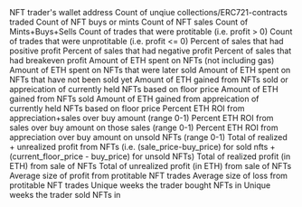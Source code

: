 <ParamField path="wallet">
NFT trader&#x27;s wallet address
</ParamField>
<ParamField path="unique_collections_traded">
Count of unqiue collections/ERC721-contracts traded
</ParamField>
<ParamField path="buys_count">
Count of NFT buys or mints
</ParamField>
<ParamField path="sells_count">
Count of NFT sales
</ParamField>
<ParamField path="trades_count">
Count of Mints+Buys+Sells
</ParamField>
<ParamField path="profitable_trades_count">
Count of trades that were protitable (i.e. profit &gt; 0)
</ParamField>
<ParamField path="unprofitable_trades_count">
Count of trades that were unprotitable (i.e. profit &lt;&#x3D; 0)
</ParamField>
<ParamField path="win_percentage">
Percent of sales that had positive profit
</ParamField>
<ParamField path="loss_percentage">
Percent of sales that had negative profit
</ParamField>
<ParamField path="breakeven_percentage">
Percent of sales that had breakeven profit
</ParamField>
<ParamField path="spent_eth">
Amount of ETH spent on NFTs (not including gas)
</ParamField>
<ParamField path="spent_eth_realized">
Amount of ETH spent on NFTs that were later sold
</ParamField>
<ParamField path="spent_eth_unrealized">
Amount of ETH spent on NFTs that have not been sold yet
</ParamField>
<ParamField path="gained_eth">
Amount of ETH gained from NFTs sold or appreication of currently held NFTs based on floor price
</ParamField>
<ParamField path="gained_eth_realized">
Amount of ETH gained from NFTs sold
</ParamField>
<ParamField path="gained_eth_unrealized">
Amount of ETH gained from appreication of currently held NFTs based on floor price
</ParamField>
<ParamField path="roi_eth">
Percent ETH ROI from appreciation+sales over buy amount (range 0-1)
</ParamField>
<ParamField path="roi_eth_realized">
Percent ETH ROI from sales over buy amount on those sales (range 0-1)
</ParamField>
<ParamField path="roi_eth_unrealized">
Percent ETH ROI from appreciation over buy amount on unsold NFTs (range 0-1)
</ParamField>
<ParamField path="eth_profit">
Total of realized + unrealized profit from NFTs (i.e. (sale_price-buy_price) for sold nfts + (current_floor_price - buy_price) for unsold NFTs)
</ParamField>
<ParamField path="eth_profit_realized">
 Total of realized profit (in ETH) from sale of NFTs
</ParamField>
<ParamField path="eth_profit_unrealized">
Total of unrealized profit (in ETH) from sale of NFTs
</ParamField>
<ParamField path="avg_win_size">
Average size of profit from protitable NFT trades
</ParamField>
<ParamField path="avg_loss_size">
Average size of loss from protitable NFT trades
</ParamField>
<ParamField path="unique_weeks_buying">
Unique weeks the trader bought NFTs in
</ParamField>
<ParamField path="unique_weeks_selling">
Unique weeks the trader sold NFTs in
</ParamField>
